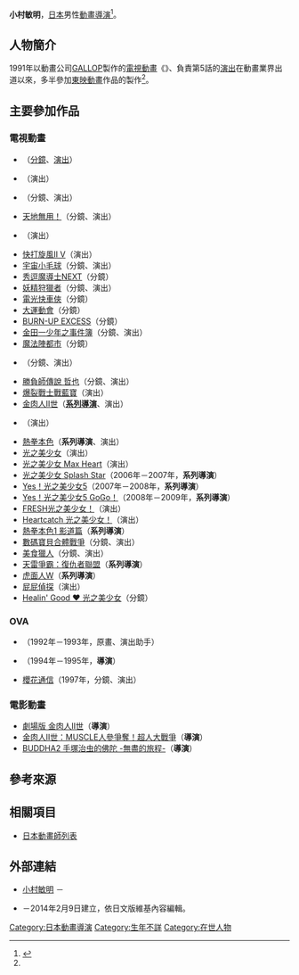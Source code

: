 {{multiple issues|
{{Notability Unreferenced|time=2016-07-25T15:08:28+00:00}}
{{Primarysources|time=2016-07-25T15:08:28+00:00}}
}}
{{noteTA|G1=Anime}}
{{japanese|japanese=小村 敏明|kana=こむら としあき|romaji=Komura Toshiaki}}
'''小村敏明'''，[[日本|日本]]男性[[動畫|動畫]][[導演|導演]]<ref name="buddha2">{{Cite news|url=http://www.buddha-anime.com/staff.html|title=製作人員|newspaper=|publisher=BUDDHA2「佛陀」公式官網|date=|accessdate=2016-07-25|language=ja|archive-date=2015-09-23|archive-url=https://web.archive.org/web/20150923195019/http://www.buddha-anime.com/staff.html|dead-url=yes}}</ref>。

== 人物簡介 ==
1991年以動畫公司[[GALLOP_(動畫工作室)|GALLOP]]製作的[[電視動畫|電視動畫]]《{{link-ja|電腦小奇俠|ゲンジ通信あげだま}}》、負責第5話的[[戲劇|演出]]在動畫業界出道以來，多半參加[[東映動畫|東映動畫]]作品的製作<ref name="buddha2" />。

== 主要參加作品 ==
=== 電視動畫 ===
* {{link-ja|電腦小奇俠|ゲンジ通信あげだま}}（[[分鏡|分鏡]]、[[戲劇|演出]]）
* {{link-ja|恐龍星球|恐竜惑星}}（演出）
* {{lang|ja|{{link-ja|ジーンダイバー|ジーンダイバー}}}}（分鏡、演出）
* [[天地無用！|天地無用！]]（分鏡、演出）
* {{link-ja|恐龍冒險記|恐竜冒険記ジュラトリッパー}}（演出）
* [[快打旋風II_V|快打旋風II V]]（演出）
* [[宇宙小毛球|宇宙小毛球]]（分鏡、演出）
* [[秀逗魔導士_(動畫)#秀逗魔導士NEXT|秀逗魔導士NEXT]]（分鏡）
* [[妖精狩獵者|妖精狩獵者]]（分鏡、演出）
* [[電光快車俠|電光快車俠]]（分鏡）
* [[大運動會|大運動會]]（分鏡）
* [[殺人科|BURN-UP EXCESS]]（分鏡）
* [[金田一少年之事件簿_(動畫)|金田一少年之事件簿]]（分鏡、演出）
* [[魔法陣都市|魔法陣都市]]（分鏡）
* {{link-ja|怪獸農場|モンスターファーム (アニメ)|怪獸農場 ～前往傳說之路～}}（分鏡、演出）
* [[勝負師傳說_哲也|勝負師傳說 哲也]]（分鏡、演出）
* [[爆裂戰士戰藍寶|爆裂戰士戰藍寶]]（演出）
* [[金肉人II世|金肉人II世]]（'''[[導演|系列導演]]'''、演出）
* {{link-ja|AIR MASTR|エアマスター}}（演出）
* [[熱拳本色|熱拳本色]]（'''系列導演'''、演出）
* [[光之美少女|光之美少女]]（演出）
* [[光之美少女#光之美少女_Max_Heart|光之美少女 Max Heart]]（演出）
* [[光之美少女Splash_Star|光之美少女 Splash Star]]（2006年－2007年，'''系列導演'''）
* [[Yes!_光之美少女5|Yes！光之美少女5]]（2007年－2008年，'''系列導演'''）
* [[Yes!_光之美少女5|Yes！光之美少女5 GoGo！]]（2008年－2009年，'''系列導演'''）
* [[FRESH光之美少女！|FRESH光之美少女！]]（演出）
* [[Heartcatch_光之美少女！|Heartcatch 光之美少女！]]（演出）
* [[熱拳本色|熱拳本色1 影道篇]]（'''系列導演'''）
* [[數碼寶貝合體戰爭|數碼寶貝合體戰爭]]（分鏡、演出）
* [[美食獵人|美食獵人]]（分鏡、演出）
* [[天雷爭霸：復仇者聯盟|天雷爭霸：復仇者聯盟]]（'''系列導演'''）
* [[虎面人|虎面人W]]（'''系列導演'''）
* [[屁屁偵探|屁屁偵探]]（演出）
* [[Healin'_Good_♥_光之美少女|Healin' Good ♥ 光之美少女]]（分鏡）

=== OVA ===
* {{link-ja|Little Twins|リトルツインズ}}（1992年－1993年，原畫、演出助手）
* {{lang|ja|{{link-ja|マジカルトワイライト|マジカルトワイライト}}}}（1994年－1995年，'''導演'''）
* [[櫻花通信|櫻花通信]]（1997年，分鏡、演出）

=== 電影動畫 ===
* [[金肉人II世|劇場版 金肉人II世]]（'''導演'''）
* [[金肉人II世|金肉人II世：MUSCLE人參爭奪！超人大戰爭]]（'''導演'''）
* [[佛陀_(漫畫)#第2部|BUDDHA2 手塚治虫的佛陀 -無盡的旅程-]]（'''導演'''）

== 參考來源 ==
{{reflist}}

== 相關項目 ==
* [[日本動畫師列表|日本動畫師列表]]

== 外部連結 ==
* [http://www.allcinema.net/prog/show_p.php?num_p=237304 小村敏明] {{Wayback|url=http://www.allcinema.net/prog/show_p.php?num_p=237304 |date=20180101135322 }} {{ja icon}}－{{link-ja|allcinema|allcinema}}
* {{lang|ja|[http://www7.atwiki.jp/anime_wiki/pages/2207.html アニメ@wiki－小村敏明]}} {{ja icon}}－2014年2月9日建立，依日文版維基內容編輯。
{{Pretty Cure}}

{{DEFAULTSORT:Komura Toshiaki}}
[[Category:日本動畫導演|Category:日本動畫導演]]
[[Category:生年不詳|Category:生年不詳]]
[[Category:在世人物|Category:在世人物]]